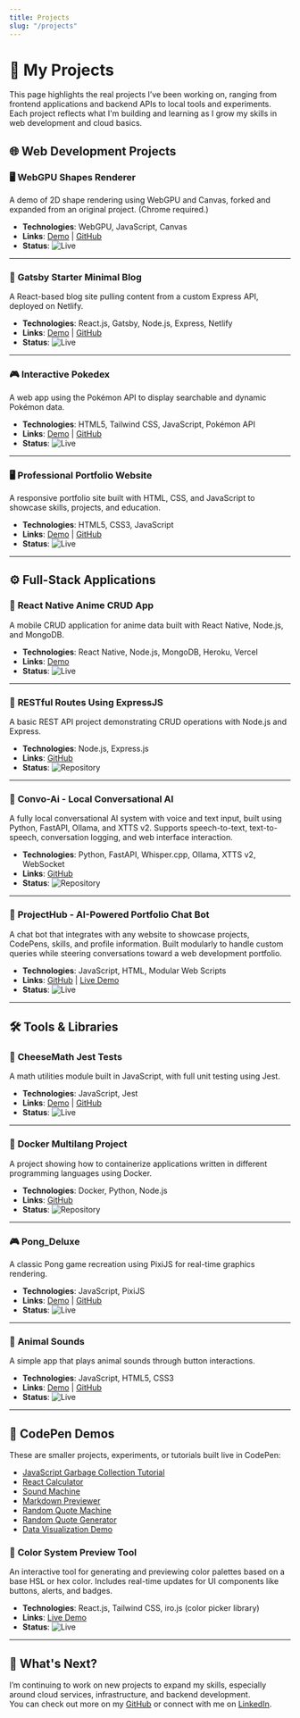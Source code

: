 ```yaml
---
title: Projects
slug: "/projects"
---
```


# 🚀 My Projects

This page highlights the real projects I’ve been working on, ranging from frontend applications and backend APIs to local tools and experiments. Each project reflects what I'm building and learning as I grow my skills in web development and cloud basics.

## 🌐 Web Development Projects

### 🖥️ **WebGPU Shapes Renderer**
A demo of 2D shape rendering using WebGPU and Canvas, forked and expanded from an original project. (Chrome required.)  
- **Technologies**: WebGPU, JavaScript, Canvas  
- **Links**: [Demo](https://bradleymatera.github.io/leaf-js/) | [GitHub](https://github.com/BradleyMatera/leaf-js)  
- **Status**: ![Live](https://img.shields.io/badge/-Live-00cc00?style=flat-square)

---

### 📖 **Gatsby Starter Minimal Blog**
A React-based blog site pulling content from a custom Express API, deployed on Netlify.  
- **Technologies**: React.js, Gatsby, Node.js, Express, Netlify  
- **Links**: [Demo](https://bradleysgatsbyblog.netlify.app/) | [GitHub](https://github.com/BradleyMatera/gatsby-starter-minimal-blog)  
- **Status**: ![Live](https://img.shields.io/badge/-Live-00cc00?style=flat-square)

---

### 🎮 **Interactive Pokedex**
A web app using the Pokémon API to display searchable and dynamic Pokémon data.  
- **Technologies**: HTML5, Tailwind CSS, JavaScript, Pokémon API  
- **Links**: [Demo](https://bradleymatera.github.io/Interactive-Pokedex/) | [GitHub](https://github.com/BradleyMatera/Interactive-Pokedex)  
- **Status**: ![Live](https://img.shields.io/badge/-Live-00cc00?style=flat-square)

---

### 🖥️ **Professional Portfolio Website**
A responsive portfolio site built with HTML, CSS, and JavaScript to showcase skills, projects, and education.  
- **Technologies**: HTML5, CSS3, JavaScript  
- **Links**: [Demo](https://bradleymatera.github.io/Professional-Portfolio-Website/) | [GitHub](https://github.com/BradleyMatera/Professional-Portfolio-Website)  
- **Status**: ![Live](https://img.shields.io/badge/-Live-00cc00?style=flat-square)

---

## ⚙️ Full-Stack Applications

### 🔄 **React Native Anime CRUD App**
A mobile CRUD application for anime data built with React Native, Node.js, and MongoDB.  
- **Technologies**: React Native, Node.js, MongoDB, Heroku, Vercel  
- **Links**: [Demo](https://cruddemo-one.vercel.app/)  
- **Status**: ![Live](https://img.shields.io/badge/-Live-00cc00?style=flat-square)

---

### 🔄 **RESTful Routes Using ExpressJS**
A basic REST API project demonstrating CRUD operations with Node.js and Express.  
- **Technologies**: Node.js, Express.js  
- **Links**: [GitHub](https://github.com/BradleyMatera/RESTfulRoutesUsingExpressJS)  
- **Status**: ![Repository](https://img.shields.io/badge/-Repository-FFDD57?style=flat-square)

---

### 🤖 **Convo-Ai - Local Conversational AI**
A fully local conversational AI system with voice and text input, built using Python, FastAPI, Ollama, and XTTS v2. Supports speech-to-text, text-to-speech, conversation logging, and web interface interaction.  
- **Technologies**: Python, FastAPI, Whisper.cpp, Ollama, XTTS v2, WebSocket  
- **Links**: [GitHub](https://github.com/BradleyMatera/Convo-Ai)  
- **Status**: ![Repository](https://img.shields.io/badge/-Repository-FFDD57?style=flat-square)

---

### 💬 **ProjectHub - AI-Powered Portfolio Chat Bot**
A chat bot that integrates with any website to showcase projects, CodePens, skills, and profile information. Built modularly to handle custom queries while steering conversations toward a web development portfolio.  
- **Technologies**: JavaScript, HTML, Modular Web Scripts  
- **Links**: [GitHub](https://github.com/BradleyMatera/ProjectHub) | [Live Demo](https://codepen.io/student-account-bradley-matera/full/yyLmYKR)  
- **Status**: ![Live](https://img.shields.io/badge/-Live-00cc00?style=flat-square)

---
## 🛠️ Tools & Libraries

### 🧀 **CheeseMath Jest Tests**
A math utilities module built in JavaScript, with full unit testing using Jest.  
- **Technologies**: JavaScript, Jest  
- **Links**: [Demo](https://cheese-math.vercel.app/) | [GitHub](https://github.com/BradleyMatera/CheeseMath-Jest-Tests/tree/main/CheeseMath)  
- **Status**: ![Live](https://img.shields.io/badge/-Live-00cc00?style=flat-square)

---

### 🐳 **Docker Multilang Project**
A project showing how to containerize applications written in different programming languages using Docker.  
- **Technologies**: Docker, Python, Node.js  
- **Links**: [GitHub](https://github.com/BradleyMatera/docker_multilang_project)  
- **Status**: ![Repository](https://img.shields.io/badge/-Repository-FFDD57?style=flat-square)

---

### 🎮 **Pong_Deluxe**
A classic Pong game recreation using PixiJS for real-time graphics rendering.  
- **Technologies**: JavaScript, PixiJS  
- **Links**: [Demo](https://pongdeluxe.netlify.app/) | [GitHub](https://github.com/BradleyMatera/Pong-Deluxe)  
- **Status**: ![Live](https://img.shields.io/badge/-Live-00cc00?style=flat-square)

---

### 🐾 **Animal Sounds**
A simple app that plays animal sounds through button interactions.  
- **Technologies**: JavaScript, HTML5, CSS3  
- **Links**: [Demo](https://bradleymatera.github.io/AnimalSounds/) | [GitHub](https://github.com/BradleyMatera/AnimalSounds)  
- **Status**: ![Live](https://img.shields.io/badge/-Live-00cc00?style=flat-square)

---

## 🧪 CodePen Demos

These are smaller projects, experiments, or tutorials built live in CodePen:

- [JavaScript Garbage Collection Tutorial](https://codepen.io/student-account-bradley-matera/pen/ZYzoWpL)  
- [React Calculator](https://codepen.io/student-account-bradley-matera/pen/ogvGZjJ)  
- [Sound Machine](https://codepen.io/student-account-bradley-matera/details/dPbVvoa)  
- [Markdown Previewer](https://codepen.io/student-account-bradley-matera/pen/ZYzXeEJ)  
- [Random Quote Machine](https://codepen.io/student-account-bradley-matera/pen/azoLpeG)  
- [Random Quote Generator](https://codepen.io/student-account-bradley-matera/pen/PwYJWMY)  
- [Data Visualization Demo](https://codepen.io/student-account-bradley-matera/details/dyEYbPO)

### 🎨 **Color System Preview Tool**
An interactive tool for generating and previewing color palettes based on a base HSL or hex color. Includes real-time updates for UI components like buttons, alerts, and badges.  
- **Technologies**: React.js, Tailwind CSS, iro.js (color picker library)  
- **Links**: [Live Demo](https://codepen.io/student-account-bradley-matera/pen/bNNdzgv)  
- **Status**: ![Live](https://img.shields.io/badge/-Live-00cc00?style=flat-square)

---

## 🌟 What's Next?
I’m continuing to work on new projects to expand my skills, especially around cloud services, infrastructure, and backend development.  
You can check out more on my [GitHub](https://github.com/BradleyMatera) or connect with me on [LinkedIn](https://linkedin.com/in/championingempatheticwebsolutionsthroughcode).